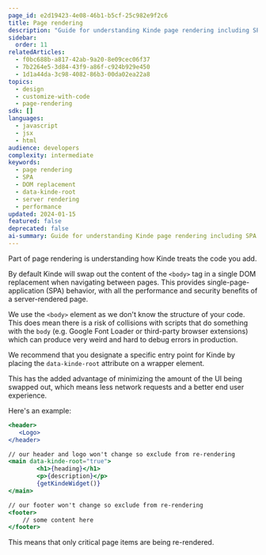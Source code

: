 ```yaml
---
page_id: e2d19423-4e08-46b1-b5cf-25c982e9f2c6
title: Page rendering
description: "Guide for understanding Kinde page rendering including SPA behavior, DOM replacement, and optimizing performance with data-kinde-root attribute."
sidebar:
  order: 11
relatedArticles:
  - f0bc688b-a817-42ab-9a20-8e09cec06f37
  - 7b2264e5-3d84-43f9-a86f-c924b929e450
  - 1d1a44da-3c98-4082-86b3-00da02ea22a8
topics:
  - design
  - customize-with-code
  - page-rendering
sdk: []
languages:
  - javascript
  - jsx
  - html
audience: developers
complexity: intermediate
keywords:
  - page rendering
  - SPA
  - DOM replacement
  - data-kinde-root
  - server rendering
  - performance
updated: 2024-01-15
featured: false
deprecated: false
ai-summary: Guide for understanding Kinde page rendering including SPA behavior, DOM replacement, and optimizing performance with data-kinde-root attribute.
---
```


Part of page rendering is understanding how Kinde treats the code you add.

By default Kinde will swap out the content of the `<body>` tag in a single DOM replacement when navigating between pages. This provides single-page-application (SPA) behavior, with all the performance and security benefits of a server-rendered page.

We use the `<body>` element as we don't know the structure of your code. This does mean there is a risk of collisions with scripts that do something with the `body` (e.g. Google Font Loader or third-party browser extensions) which can produce very weird and hard to debug errors in production.

We recommend that you designate a specific entry point for Kinde by placing the `data-kinde-root` attribute on a wrapper element.

This has the added advantage of minimizing the amount of the UI being swapped out, which means less network requests and a better end user experience.

Here's an example:

```jsx
<header>
   <Logo>
</header>

// our header and logo won't change so exclude from re-rendering
<main data-kinde-root="true">
		<h1>{heading}</h1>
		<p>{description}</p>
		{getKindeWidget()}
</main>

// our footer won't change so exclude from re-rendering
<footer>
	// some content here
</footer>
```

This means that only critical page items are being re-rendered.
